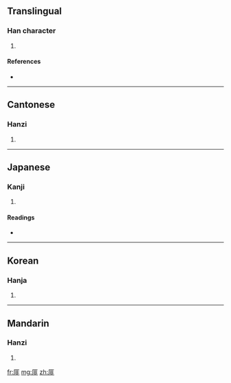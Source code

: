 ==Translingual==

===Han character===
{{Han char|rn=27|rad=厂|as=08|sn=10|four=7121<sub>1</sub>|canj=一中一卜 (MLMY)}}

# {{defn|Han|sort=厂08}}

====References====
* {{Han ref|kx=0161.460|dkj=02970|dj=0368.200|hdz=10073.150|uh=539E|ud=21406|bh=D0EF|bd=53487}}

----

==Cantonese==

===Hanzi===
{{yue-hanzi|jyut=|y=fei6}}

# {{defn|Cantonese|sort=厂08}}

----

==Japanese==

===Kanji===
{{ja-kanji|grade=|rs=厂08}}

# {{defn|Japanese|sort=厂08}}

====Readings====
* {{ja-readings|on=[[ひ]] (hi), [[び]] (bi)|kun=}}

----

==Korean==

===Hanja===
{{ko-hanja|hangeul=비|rv=bi|mr=pi}}

# {{defn|Korean|sort=厂08}}

----

==Mandarin==

===Hanzi===
{{cmn-hanzi|pin=[[fèi]] ([[fei4]])|wg=fei<sup>4</sup>}}

# {{defn|Mandarin|sort=厂08}}

[[fr:厞]]
[[mg:厞]]
[[zh:厞]]